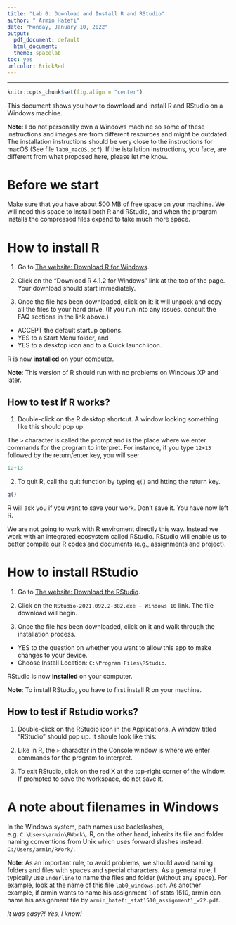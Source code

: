 ```yaml
---
title: "Lab 0: Download and Install R and RStudio"
author: " Armin Hatefi"
date: "Monday, January 10, 2022"
output:
  pdf_document: default
  html_document: 
  theme: spacelab
toc: yes
urlcolor: BrickRed
---
```


***

```r
knitr::opts_chunk$set(fig.align = "center")
```


This document shows you how to  download and install  R and RStudio on a Windows machine. 

**Note**: I do not personally own a Windows machine so some of  these instructions and images are from different resources and might be outdated. The installation instructions should be very close to the instructions for macOS (See file `lab0_macOS.pdf`). If the istallation instructions, you face, are different from what proposed here, please let me know.  


# Before we start

 Make sure that you have about 500 MB of free space on your machine. We will need this space to install both R and RStudio, and when the program installs the compressed files expand to take much more space.  

# How to install R

1. Go to [The website: Download R for Windows](https://cran.r-project.org/bin/windows/base/).

2. Click on the "Download R 4.1.2 for Windows" link at the top of the page. Your download should start immediately.

3. Once the file has been downloaded, click on it: it will unpack and copy all the files to your hard drive. (If you run into any issues, consult the FAQ sections in the link above.)
  - ACCEPT the default startup options.
  - YES to a Start Menu folder, and
  - YES to a desktop icon and to a Quick launch icon.

R is now **installed** on your computer.  

**Note**: This version of R should run with no problems on Windows XP and later.

## How to test if R works?

1. Double-click on the R desktop shortcut. A window looking something like this should pop up:

\begin{center}
\includegraphics[width=0.5\textwidth]{R_Console_Windows}
\end{center}

<!-- <center>![](Images/R Console Windows.png){width=50%}   -->
<!-- *Source: http://i1-win.softpedia-static.com/screenshots/R-for-Windows_7.png *</center>   -->
<!-- \ -->

The `>` character is called the prompt and is the place where we enter commands for the program to interpret. For instance, if you type `12+13` followed by the return/enter key, you will see:

```r
12+13
```

2. To quit R, call the quit function by typing `q()` and htting the return key.

```r
q()
```

R will ask you if you want to save your work. Don't save it. You have now left R.  

We are not going to work with R enviroment directly this way. Instead we work with an integrated ecosystem called RStudio.  RStudio will enable us to better compile our R codes and documents (e.g., assignments and project). 

# How to install RStudio

1. Go to [The website: Download the RStudio](https://www.rstudio.com/products/rstudio/download/#download).

2. Click on the `RStudio-2021.092.2-382.exe - Windows 10` link. The file download will begin.

3. Once the file has been downloaded, click on it and walk through the installation process.

  - YES to the question on whether you want to allow this app to make changes to your device.
  - Choose Install Location: `C:\Program Files\RStudio`.

RStudio is now **installed** on your computer.

**Note**: To install RStudio, you have to first install R on your machine.

## How to test if Rstudio works?

1. Double-click on the RStudio icon in the Applications. A window titled "RStudio" should pop up. It shoule look like this:

\begin{center}
\includegraphics[width=0.6\textwidth]{Rstudio_Console_Windows}
\end{center}


2. Like in R, the `>` character in the Console window is where we enter commands for the program to interpret.

3. To exit RStudio, click on the red X at the top-right corner of the window. If prompted to save the workspace, do not save it.

# A note about filenames in Windows

In the Windows system, path names use backslashes, e.g. `C:\Users\armin\RWork\`. R, on the other hand, inherits its file and folder naming conventions from Unix which uses forward slashes instead: `C:/Users/armin/RWork/`.  

<!-- In Unix conventions, backslashes are actually used for a different purpose (to isolate special characters and stop them from being immediately interpreted). -->

**Note**: As an important rule, to avoid problems, we should avoid naming folders and files with spaces and special characters. As a general rule, I typically use `underline` to name the files and folder (without any space). For example, look at the name of this file `lab0_windows.pdf`. As another example, if armin wants to name his assignment 1 of stats 1510, armin can name his assignment file by `armin_hatefi_stat1510_assignment1_w22.pdf`.

<!-- If you already have an important directory with a space in its name, know that when trying to reference that directory in R, you have to put a backslash in front of each space. -->

<!-- **Note**: ("C:\\Path\\To\\A\\File") is the same as ("C:/Path/To/A/File"). -->

*It was easy?! Yes, I know!*

